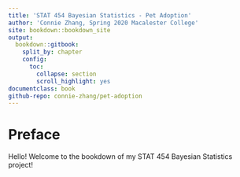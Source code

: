 ```yaml
---
title: 'STAT 454 Bayesian Statistics - Pet Adoption'
author: 'Connie Zhang, Spring 2020 Macalester College'
site: bookdown::bookdown_site
output: 
  bookdown::gitbook:
    split_by: chapter
    config:
      toc:
        collapse: section
        scroll_highlight: yes
documentclass: book  
github-repo: connie-zhang/pet-adoption
---
```


# Preface

Hello! Welcome to the bookdown of my STAT 454 Bayesian Statistics project!


